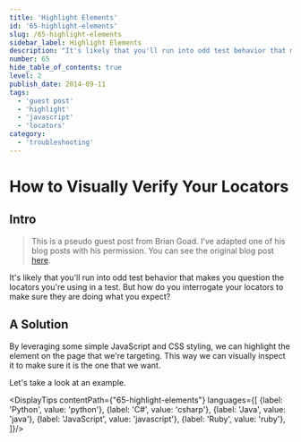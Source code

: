 ```yaml
---
title: 'Highlight Elements'
id: '65-highlight-elements'
slug: /65-highlight-elements
sidebar_label: Highlight Elements
description: "It's likely that you'll run into odd test behavior that makes you question the locators you're using in a test. But how do you interrogate your locators to make sure they are doing what you expect?"
number: 65
hide_table_of_contents: true
level: 2
publish_date: 2014-09-11
tags:
  - 'guest post'
  - 'highlight'
  - 'javascript'
  - 'locators'
category:
  - 'troubleshooting'
---
```


# How to Visually Verify Your Locators

## Intro

>This is a pseudo guest post from Brian Goad. I've adapted one of his blog posts with his permission. You can
>see the original blog post [here](http://swdandruby.wordpress.com/2013/07/19/did-i-select-the-right-element/).

It's likely that you'll run into odd test behavior that makes you question the locators you're using in a test. But
how do you interrogate your locators to make sure they are doing what you expect?

## A Solution

By leveraging some simple JavaScript and CSS styling, we can highlight the element on the page that we're targeting.
This way we can visually inspect it to make sure it is the one that we want.

Let's take a look at an example.




<DisplayTips contentPath={"65-highlight-elements"} languages={[
    {label: 'Python', value: 'python'},
    {label: 'C#', value: 'csharp'},
    {label: 'Java', value: 'java'},
    {label: 'JavaScript', value: 'javascript'},
    {label: 'Ruby', value: 'ruby'},
]}/>


